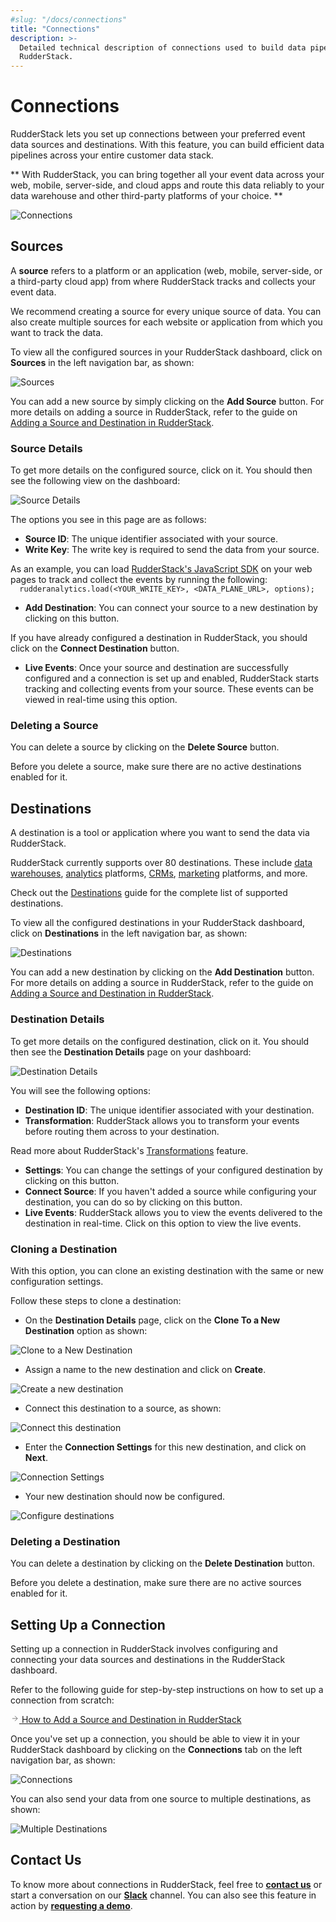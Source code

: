 ```yaml
---
#slug: "/docs/connections"
title: "Connections"
description: >-
  Detailed technical description of connections used to build data pipelines in
  RudderStack.
---
```


# Connections

RudderStack lets you set up connections between your preferred event data sources and destinations. With this feature, you can build efficient data pipelines across your entire customer data stack.

<div class="successBlock">

  **
    With RudderStack, you can bring together all your event data across your
    web, mobile, server-side, and cloud apps and route this data reliably to
    your data warehouse and other third-party platforms of your choice.
  **
</div>

<!-- <img src="../../images/assets/5 (20).png" /> -->

<img src="../../images/assets/5 (20).png" alt="Connections" />

## Sources

A **source** refers to a platform or an application \(web, mobile, server-side, or a third-party cloud app\) from where RudderStack tracks and collects your event data.

<div class="successBlock">

  We recommend creating a source for every unique source of data. You can also
  create multiple sources for each website or application from which you want to
  track the data.
</div>

To view all the configured sources in your RudderStack dashboard, click on **Sources** in the left navigation bar, as shown:

<!-- <img src="../../images/assets/3 (20).png" /> -->

<img src="../../images/assets/3 (20).png" alt="Sources" />

<div class="successBlock">

  You can add a new source by simply clicking on the **Add Source**
  button. For more details on adding a source in RudderStack, refer to the guide
  on <a href="../connections/adding-source-and-destination-rudderstack/">Adding a Source and Destination in RudderStack</a>.
</div>

### Source Details

To get more details on the configured source, click on it. You should then see the following view on the dashboard:

<!-- <img src="../../images/assets/4 (20).png" /> -->

<img src="../../images/assets/4 (20).png" alt="Source Details" />

The options you see in this page are as follows:

- **Source ID**: The unique identifier associated with your source.
- **Write Key**: The write key is required to send the data from your source.

<div class="successBlock">
As an example, you can load <a href="../stream-sources/rudderstack-sdk-integration-guides/rudderstack-javascript-sdk/">RudderStack's JavaScript SDK</a> on your web pages to track and collect the events by running the following:

<code class="inline-code">
  rudderanalytics.load(&lt;YOUR_WRITE_KEY&gt;, &lt;DATA_PLANE_URL&gt;, options);
</code>

</div>

- **Add Destination**: You can connect your source to a new destination by clicking on this button.

<div class="successBlock">

  If you have already configured a destination in RudderStack, you should click
  on the **Connect Destination** button.
</div>

- **Live Events**: Once your source and destination are successfully configured and a connection is set up and enabled, RudderStack starts tracking and collecting events from your source. These events can be viewed in real-time using this option.

### Deleting a Source

You can delete a source by clicking on the **Delete Source** button.

<div class="warningBlock">

Before you delete a source, make sure there are no active destinations enabled for it.

</div>

## Destinations

A destination is a tool or application where you want to send the data via RudderStack.

<div class="successBlock">

RudderStack currently supports over 80 destinations. These include <a href="../data-warehouse-integrations">data warehouses</a>, <a href="../destinations/analytics">analytics</a> platforms, <a href="../destinations/crm">CRMs</a>, <a href="../destinations/marketing">marketing</a> platforms, and more.

Check out the <a href="../destinations/">Destinations</a> guide for the complete list of supported destinations.

</div>

To view all the configured destinations in your RudderStack dashboard, click on **Destinations** in the left navigation bar, as shown:

<!-- <img src="../../images/assets/7 (13).png" /> -->

<img src="../../images/assets/7 (13).png" alt="Destinations" />

<div class="successBlock">

  You can add a new destination by clicking on the
  **Add Destination** button. For more details on adding a source
  in RudderStack, refer to the guide on <a href="../connections/adding-source-and-destination-rudderstack/">Adding a Source and Destination in RudderStack</a>.
</div>

### Destination Details

To get more details on the configured destination, click on it. You should then see the **Destination Details** page on your dashboard:

<!-- <img src="../../images/assets/6 (19).png" /> -->

<img src="../../images/assets/6 (19).png" alt="Destination Details" />

You will see the following options:

- **Destination ID**: The unique identifier associated with your destination.
- **Transformation**: RudderStack allows you to transform your events before routing them across to your destination.

<div class="successBlock">

  Read more about RudderStack's <a href="../adding-a-new-user-transformation-in-rudderstack">Transformations</a> feature.
</div>

- **Settings**: You can change the settings of your configured destination by clicking on this button.
- **Connect Source**: If you haven't added a source while configuring your destination, you can do so by clicking on this button.
- **Live Events**: RudderStack allows you to view the events delivered to the destination in real-time. Click on this option to view the live events.

### Cloning a Destination

With this option, you can clone an existing destination with the same or new configuration settings.

Follow these steps to clone a destination:

- On the **Destination Details** page, click on the **Clone To a New Destination** option as shown:

<!-- <img src="../../images/assets/clone-1.png" /> -->

<img src="../../images/assets/clone-1.png" alt="Clone to a New Destination" />
<span class="imageTitle"></span>

- Assign a name to the new destination and click on **Create**.

<!-- <img src="../../images/assets/clone-2.png" /> -->

<img src="../../images/assets/clone-2.png" alt="Create a new destination" />
<span class="imageTitle"></span>

- Connect this destination to a source, as shown:

<!-- <img src="../../images/assets/clone-3.png" /> -->

<img src="../../images/assets/clone-3.png" alt="Connect this destination" />
<span class="imageTitle"></span>

- Enter the **Connection Settings** for this new destination, and click on **Next**.

<!-- <img src="../../images/assets/clone-4.png" /> -->

<img src="../../images/assets/clone-4.png" alt="Connection Settings" />
<span class="imageTitle"></span>

- Your new destination should now be configured.

<!-- <img src="../../images/assets/clone-5.png" /> -->

<img src="../../images/assets/clone-5.png" alt="Configure destinations" />

### Deleting a Destination

You can delete a destination by clicking on the **Delete Destination** button.

<div class="warningBlock">

Before you delete a destination, make sure there are no active sources enabled for it.

</div>

## Setting Up a Connection

Setting up a connection in RudderStack involves configuring and connecting your data sources and destinations in the RudderStack dashboard.

Refer to the following guide for step-by-step instructions on how to set up a connection from scratch:

<a class="pageRef" href="../connections/adding-source-and-destination-rudderstack/">
  <div class="pageRefInner">
    <span class="pageRefArrow">
      <svg
        preserveAspectRatio="xMidYMid meet"
        height="1em"
        width="1em"
        fill="none"
        xmlns="http://www.w3.org/2000/svg"
        viewBox="0 0 24 24"
        strokeWidth="2"
        strokeLinecap="round"
        strokeLinejoin="round"
        stroke="currentColor"
        class="rightRefArrow"
      >
        <g>
          <line x1="5" y1="12" x2="19" y2="12"></line>
          <polyline points="12 5 19 12 12 19"></polyline>
        </g>
      </svg>
    </span>
    <span class="mainRefText">
      How to Add a Source and Destination in RudderStack
    </span>
  </div>
</a>

Once you've set up a connection, you should be able to view it in your RudderStack dashboard by clicking on the **Connections** tab on the left navigation bar, as shown:

<!-- <img src="../../images/assets/9 (4).png" /> -->

<img src="../../images/assets/9 (4).png" alt="Connections" />

You can also send your data from one source to multiple destinations, as shown:

<!-- <img src="../../images/assets/8 (7).png" /> -->

<img src="../../images/assets/8 (7).png" alt="Multiple Destinations" />

## Contact Us

To know more about connections in RudderStack, feel free to [**contact us**](mailto:%20docs@rudderstack.com) or start a conversation on our [**Slack**](https://rudderstack.com/join-rudderstack-slack-community) channel. You can also see this feature in action by [**requesting a demo**](https://resources.rudderstack.com/request-a-demo?_ga=2.47794151.1545771517.1607313913-1655106949.1598281099).

